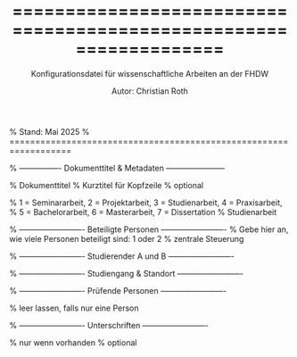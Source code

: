 % ==================================================================
% Konfigurationsdatei für wissenschaftliche Arbeiten an der FHDW
% Autor: Christian Roth
% Stand: Mai 2025
% ==================================================================

% ---------------- Dokumenttitel & Metadaten -----------------------

\newcommand{\thetitle}{[Titel der Arbeit]} % Dokumenttitel
\newcommand{\headertitle}{[Kurztitel für Kopfzeile]} % Kurztitel für Kopfzeile
\newcommand{\kooperationsunternehmen}{[Name des Unternehmens]} % optional

% 1 = Seminararbeit, 2 = Projektarbeit, 3 = Studienarbeit, 4 = Praxisarbeit,
% 5 = Bachelorarbeit, 6 = Masterarbeit, 7 = Dissertation
\newcommand{\arbeitstypwahl}{3} % Studienarbeit

% ------------------------- Beteiligte Personen -------------------------
% Gebe hier an, wie viele Personen beteiligt sind: 1 oder 2
\newcommand{\anzahlpersonen}{1} % zentrale Steuerung

% ------------------------- Studierender A und B -------------------------

\newcommand{\studentname}{Christian Roth}
\newcommand{\studentadresse}{Senner Straße 68}
\newcommand{\studentplzort}{33647}
\newcommand{\studentemail}{christian.roth@edu.fhdw.de}
\newcommand{\eingereichtam}{08. September 2025}
\newcommand{\einreichungsort}{Bielefeld}

\newcommand{\studentnameB}{[Name Studierender B]}
\newcommand{\studentadresseB}{[Adresse B]}
\newcommand{\studentplzortB}{[PLZ Ort B]}
\newcommand{\studentemailB}{[E-Mail B]}
\newcommand{\eingereichtamB}{[Datum Einreichung B]}
\newcommand{\einreichungsortB}{[Einreichungsort B]}

% ------------------------- Studiengang & Standort -------------------------

\newcommand{\studiengang}{Wirtschaftsinformatik mit Schwerpunkt Data Science (\textit{M.Sc.})}
\newcommand{\fhdwstandort}{Bielefeld}
\newcommand{\modulname}{Classification and Clustering}

% ------------------------- Prüfende Personen -------------------------

\newcommand{\prueferA}{Prof. Dr. Yvonne Gorniak}
\newcommand{\prueferB}{} % leer lassen, falls nur eine Person

% ------------------------- Unterschriften -------------------------

\newcommand{\unterschriftA}{img/UnterschriftA.png} % nur wenn vorhanden
\newcommand{\unterschriftB}{[Pfad zur Unterschrift B]} % optional
